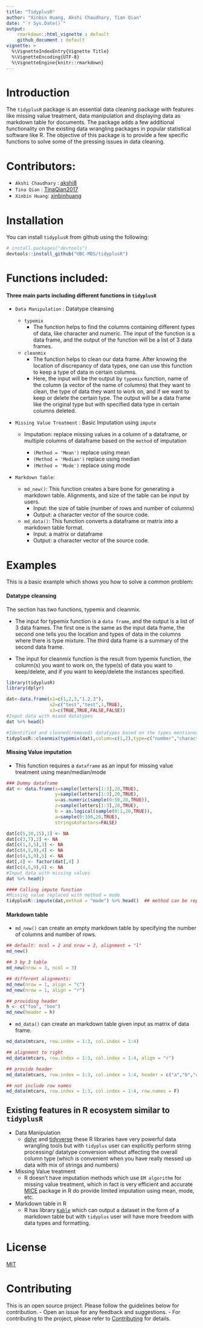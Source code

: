 ---
title: "TidyplusR"
author: "Xinbin Huang, Akshi Chaudhary, Tian Qian"
date: "`r Sys.Date()`"
output: 
    rmarkdown::html_vignette : default
    github_document : default
vignette: >
  %\VignetteIndexEntry{Vignette Title}
  %\VignetteEncoding{UTF-8}
  %\VignetteEngine{knitr::rmarkdown}
---

# Introduction

The `tidyplusR` package is an essential data cleaning package with features like missing value treatment, data manipulation and displaying data as markdown table for documents. The package adds a few additional functionality on the existing data wrangling packages in popular statistical software like R. The objective of this package is to provide a few specific functions to solve some of the pressing issues in data cleaning.

# Contributors:

- `Akshi Chaudhary` : [akshi8](https://github.com/akshi8)
- `Tina Qian` : [TinaQian2017](https://github.com/TinaQian2017)
- `Xinbin Huang`: [xinbinhuang](https://github.com/xinbinhuang)


# Installation

You can install `tidyplusR` from github using the following:

```{r, eval=FALSE, message=FALSE}
# install.packages("devtools")
devtools::install_github("UBC-MDS/tidyplusR")
```

# Functions included:

#### Three main parts including different functions in `tidyplusR`
- `Data Manipulation` : Datatype cleansing
  - `typemix`
    * The function helps to find the columns containing different types of data, like character and numeric. The input of the function is a data frame, and the output of the function will be a list of 3 data frames.
  - `cleanmix`
    * The function helps to clean our data frame. After knowing the location of discrepancy of data types, one can use this function to keep a type of data in certain columns. 
    * Here, the input will be the output by `typemix` function, name of the column (a vector of the name of columns) that they want to clean, the type of data they want to work on, and if we want to keep or delete the certain type. The output will be a data frame like the original type but with specified data type in certain columns deleted.

- `Missing Value Treatment` : Basic Imputation using `impute`

    * Imputation: replace missing values in a column of a dataframe, or multiple columns of dataframe based on the `method` of imputation

      - `(Method = 'Mean')` replace using mean
      - `(Method = 'Median')` replace using median
      - `(Method = 'Mode')` replace using mode
      
- `Markdown Table`:

  - `md_new()`: This function creates a bare bone for generating a markdown table. Alignments, and size of the table can be input by users.
    - Input: the size of table (number of rows and number of columns)
    - Output:  a character vector of the source code.
  - `md_data()`: This function converts a dataframe or matrix into a markdown table format.
    - Input: a matrix or dataframe
    - Output: a character vector of the source code.

# Examples

This is a basic example which shows you how to solve a common problem:

#### Datatype cleansing

The section has two functions, typemix and cleanmix.

- The input for typemix function is a `data frame`, and the output is a list of 3 data frames. The first one is the same as the input data frame, the second one tells you the location and types of data in the columns where there is type mixture. The third data frame is a summary of the second data frame.

- The input for cleanmix function is the result from typemix function, the column(s) you want to work on, the type(s) of data you want to keep/delete, and if you want to keep/delete the instances specified. 

```{r, message=FALSE, warning=FALSE}
library(tidyplusR)
library(dplyr)

dat<-data.frame(x1=c(1,2,3,"1.2.3"),
                x2=c("test","test",1,TRUE),
                x3=c(TRUE,TRUE,FALSE,FALSE))
#Input data with mixed datatypes
dat %>% head()


```

```{r}
#Identified and cleaned(removed) datatypes based on the types mentioned
tidyplusR::cleanmix(typemix(dat),column=c(1,2),type=c("number","character"))

```




#### Missing Value imputation

* This function requires a `dataframe` as an input for missing value treatment using mean/median/mode

```{r}

### Dummy dataframe
dat <- data.frame(x=sample(letters[1:3],20,TRUE), 
                  y=sample(letters[1:3],20,TRUE),
                  w=as.numeric(sample(0:50,20,TRUE)),
                  z=sample(letters[1:3],20,TRUE), 
                  b = as.logical(sample(0:1,20,TRUE)),
                  a=sample(0:100,20,TRUE),
                  stringsAsFactors=FALSE)

dat[c(5,10,15),1] <- NA
dat[c(3,7),2] <- NA
dat[c(1,3,5),3] <- NA
dat[c(4,5,9),4] <- NA
dat[c(4,5,9),5] <- NA
dat[,4] <- factor(dat[,4] )
dat[c(4,5,9),6] <- NA
#Input data with missing values
dat %>% head()

```
```{r}
#### Calling impute function
#Missing value replaced with method = mode
tidyplusR::impute(dat,method = "mode") %>% head()  ## method can be replaced by median and mean as well
```


#### Markdown table

- `md_new()` can create an empty markdown table by specifying the number of columns and number of rows.

```{r}
## default: ncol = 2 and nrow = 2, alignment = "l"
md_new()

## 3 by 3 table
md_new(nrow = 3, ncol = 3)

## different alignments:
md_new(nrow = 1, align = "c")
md_new(nrow = 1, align = "r")

## providing header
h <- c("foo", "boo")
md_new(header = h)
```
- `md_data()` can create an markdown table given input as matrix of data frame.

```{r}
md_data(mtcars, row.index = 1:3, col.index = 1:4)

## alignment to right
md_data(mtcars, row.index = 1:3, col.index = 1:4, align = "r")

## provide header
md_data(mtcars, row.index = 1:3, col.index = 1:4, header = c("a","b","c","d"))

## not include row names
md_data(mtcars, row.index = 1:3, col.index = 1:4, row.names = F)
```




## Existing features in R ecosystem similar to `tidyplusR`


* Data Manipulation
  - [dplyr](https://cran.r-project.org/web/packages/dplyr/vignettes/dplyr.html) and [tidyverse](https://cran.r-project.org/web/packages/tidyverse/index.html) these R libraries have very powerful data wrangling tools but with `tidyplus` user can explicitly perform string processing/ datatype conversion without affecting the overall column type (which is convenient when you have really messed up data with mix of strings and numbers)

* Missing Value treatment
  - R doesn't have imputation methods which use `EM algorithm` for missing value treatment, which in fact is very efficient and accurate [MICE](https://cran.r-project.org/web/packages/mice/index.html) package in R do provide limited imputation using mean, mode, etc.
* Markdown table in R
  * R has library [`Kable`](https://cran.r-project.org/web/packages/kableExtra/vignettes/awesome_table_in_html.html) which can output a dataset in the form of a markdown table but with `tidyplus` user will have more freedom with data types and formatting.


# License
[MIT](LICENSE.md)

# Contributing
This is an open source project. Please follow the guidelines below for contribution.
  - Open an issue for any feedback and suggestions.
  - For contributing to the project, please refer to [Contributing](CONTRIBUTING.md) for details.
